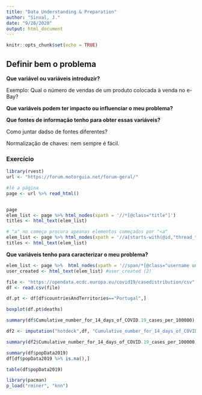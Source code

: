 ```yaml
---
title: "Data Understanding & Preparation"
author: "Sinval, J."
date: "9/28/2020"
output: html_document
---
```


```r
knitr::opts_chunk$set(echo = TRUE)
```

## Definir bem o problema

**Que variável ou variáveis introduzir?**

Exemplo: Qual o número de vendas de um produto colocada à venda no e-Bay?

**Que variáveis podem ter impacto ou influenciar o meu problema?**

**Que fontes de informação tenho para obter essas variáveis?**

Como juntar dadso de fontes diferentes?

Normalização de chaves: nem sempre é fácil.

### Exercício

```r
library(rvest)
url <- "https://forum.motorguia.net/forum-geral/"

#lê a página
page <- url %>% read_html()


page
elem_list <- page %>% html_nodes(xpath = '//*[@class="title"]')
titles <- html_text(elem_list)

# "a" no começo procura apeanas elementos começados por "<a"
elem_list <- page %>% html_nodes(xpath = '//a[starts-with(@id,"thread_title_")]')
titles <- html_text(elem_list)
```

**Que variáveis tenho para caracterizar o meu problema?**

```r
elem_list <- page %>%  html_nodes(xpath = '//span/*[@class="username understate"]')
user_created <- html_text(elem_list) #user_created (2)
```


```r
file <- "https://opendata.ecdc.europa.eu/covid19/casedistribution/csv"
df <- read.csv(file)

df.pt <- df[df$countriesAndTerritories=="Portugal",]

boxplot(df.pt$deaths)

summary(df$Cumulative_number_for_14_days_of_COVID.19_cases_per_100000)

df2 <- imputation("hotdeck",df, "Cumulative_number_for_14_days_of_COVID.19_cases_per_100000", Value=1)

summary(df2$Cumulative_number_for_14_days_of_COVID.19_cases_per_100000)
```
```r
summary(df$popData2019)
df[df$popData2019 %>% is.na(),]

table(df$popData2019)
```


```r
library(pacman)
p_load("rminer", "knn")
```

